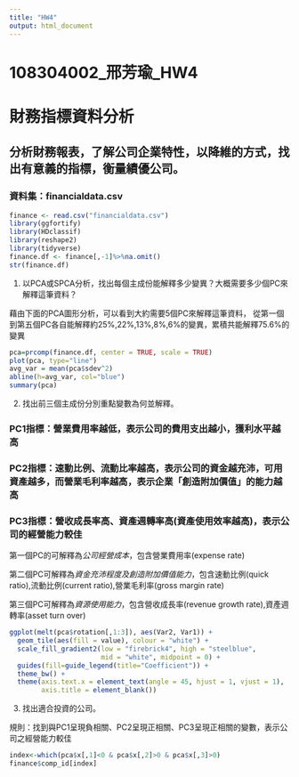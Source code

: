 ---
title: "HW4"
output: html_document
---

# 108304002_邢芳瑜_HW4

# 財務指標資料分析

## 分析財務報表，了解公司企業特性，以降維的方式，找出有意義的指標，衡量績優公司。

### 資料集：financialdata.csv

```{r}
finance <- read.csv("financialdata.csv")
library(ggfortify)
library(HDclassif)
library(reshape2)
library(tidyverse)
finance.df <- finance[,-1]%>%na.omit()
str(finance.df)

```

1. 以PCA或SPCA分析，找出每個主成份能解釋多少變異？大概需要多少個PC來解釋這筆資料？

藉由下面的PCA圖形分析，可以看到大約需要5個PC來解釋這筆資料，
從第一個到第五個PC各自能解釋約25%,22%,13%,8%,6%的變異，累積共能解釋75.6%的變異

```{r}
pca=prcomp(finance.df, center = TRUE, scale = TRUE) 
plot(pca, type="line")
avg_var = mean(pca$sdev^2) 
abline(h=avg_var, col="blue")
summary(pca)
```

2. 找出前三個主成份分別重點變數為何並解釋。

### PC1指標：營業費用率越低，表示公司的費用支出越小，獲利水平越高

### PC2指標：速動比例、流動比率越高，表示公司的資金越充沛，可用資產越多，而營業毛利率越高，表示企業「創造附加價值」的能力越高

### PC3指標：營收成長率高、資產週轉率高(資產使用效率越高)，表示公司的經營能力較佳

第一個PC的可解釋為*公司經營成本*，包含營業費用率(expense rate)

第二個PC可解釋為*資金充沛程度及創造附加價值能力*，包含速動比例(quick ratio),流動比例(current ratio),營業毛利率(gross margin rate)

第三個PC可解釋為*資源使用能力*，包含營收成長率(revenue growth rate),資產週轉率(asset turn over)

```{r}
ggplot(melt(pca$rotation[,1:3]), aes(Var2, Var1)) +
  geom_tile(aes(fill = value), colour = "white") +
  scale_fill_gradient2(low = "firebrick4", high = "steelblue",
                       mid = "white", midpoint = 0) +
  guides(fill=guide_legend(title="Coefficient")) +
  theme_bw() +
  theme(axis.text.x = element_text(angle = 45, hjust = 1, vjust = 1),
        axis.title = element_blank())
```

3. 找出適合投資的公司。

規則：找到與PC1呈現負相關、PC2呈現正相關、PC3呈現正相關的變數，表示公司之經營能力較佳
```{r}
index<-which(pca$x[,1]<0 & pca$x[,2]>0 & pca$x[,3]>0)
finance$comp_id[index]
```
